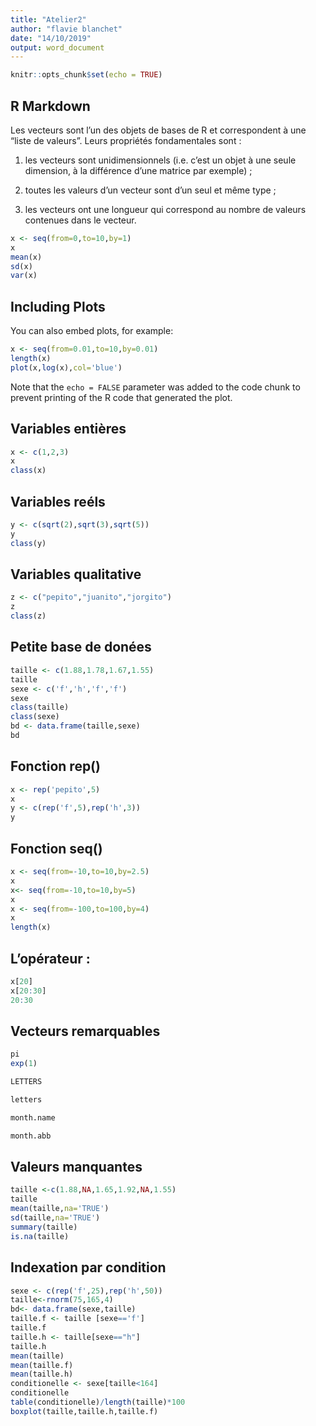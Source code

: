 ```yaml
---
title: "Atelier2"
author: "flavie blanchet"
date: "14/10/2019"
output: word_document
---
```


```r
knitr::opts_chunk$set(echo = TRUE)
```

## R Markdown

Les vecteurs sont l’un des objets de bases de R et correspondent à une "liste de valeurs". Leurs propriétés fondamentales sont :

1.  les vecteurs sont unidimensionnels (i.e. c’est un objet à une seule dimension, à la différence d’une matrice par exemple) ;

2. toutes les valeurs d’un vecteur sont d’un seul et même type ;
    
3. les vecteurs ont une longueur qui correspond au nombre de valeurs contenues dans le vecteur.

```r
x <- seq(from=0,to=10,by=1)
x
mean(x)
sd(x)
var(x)
```

## Including Plots

You can also embed plots, for example:

```r
x <- seq(from=0.01,to=10,by=0.01)
length(x)
plot(x,log(x),col='blue')
```

Note that the `echo = FALSE` parameter was added to the code chunk to prevent printing of the R code that generated the plot.

## Variables entières

```r
x <- c(1,2,3)
x
class(x)
```
## Variables reéls
```r
y <- c(sqrt(2),sqrt(3),sqrt(5))
y
class(y)
```
## Variables qualitative
```r
z <- c("pepito","juanito","jorgito")
z
class(z)
```

## Petite base de donées

```r
taille <- c(1.88,1.78,1.67,1.55)
taille
sexe <- c('f','h','f','f')
sexe
class(taille)
class(sexe)
bd <- data.frame(taille,sexe)
bd
```

## Fonction rep()

```r
x <- rep('pepito',5)
x
y <- c(rep('f',5),rep('h',3))
y
```

## Fonction seq()

```r
x <- seq(from=-10,to=10,by=2.5)
x
x<- seq(from=-10,to=10,by=5)
x
x <- seq(from=-100,to=100,by=4)
x
length(x)
```

## L'opérateur :

```r
x[20]
x[20:30]
20:30
```

## Vecteurs remarquables 

```r
pi
exp(1)
```
```r
LETTERS
```
```r
letters
```
```r
month.name
```
```r
month.abb
```

## Valeurs manquantes

```r
taille <-c(1.88,NA,1.65,1.92,NA,1.55)
taille
mean(taille,na='TRUE')
sd(taille,na='TRUE')
summary(taille)
is.na(taille)
```
## Indexation par condition 

```r
sexe <- c(rep('f',25),rep('h',50))
taille<-rnorm(75,165,4)
bd<- data.frame(sexe,taille)
taille.f <- taille [sexe=='f']
taille.f
taille.h <- taille[sexe=="h"]
taille.h
mean(taille)
mean(taille.f)
mean(taille.h)
conditionelle <- sexe[taille<164]
conditionelle
table(conditionelle)/length(taille)*100
boxplot(taille,taille.h,taille.f)
```




